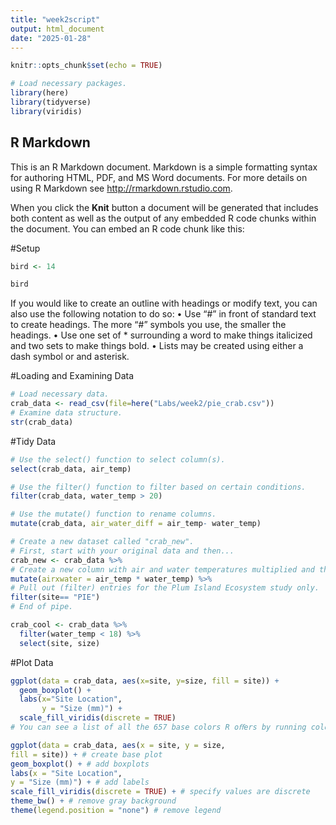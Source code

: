 ```yaml
---
title: "week2script"
output: html_document
date: "2025-01-28"
---
```


```r
knitr::opts_chunk$set(echo = TRUE)

# Load necessary packages.
library(here)
library(tidyverse)
library(viridis)
```

## R Markdown

This is an R Markdown document. Markdown is a simple formatting syntax for authoring HTML, PDF, and MS Word documents. For more details on using R Markdown see <http://rmarkdown.rstudio.com>.

When you click the **Knit** button a document will be generated that includes both content as well as the output of any embedded R code chunks within the document. You can embed an R code chunk like this:

#Setup

```r
bird <- 14

bird
```

If you would like to create an outline with headings or modify text, you can also use the following notation to
do so:
• Use “#” in front of standard text to create headings. The more “#” symbols you use, the smaller the
headings.
• Use one set of * surrounding a word to make things italicized and two sets to make things bold.
• Lists may be created using either a dash symbol or and asterisk.

#Loading and Examining Data

```r
# Load necessary data.
crab_data <- read_csv(file=here("Labs/week2/pie_crab.csv"))
# Examine data structure.
str(crab_data)
```

#Tidy Data

```r
# Use the select() function to select column(s).
select(crab_data, air_temp)

# Use the filter() function to filter based on certain conditions.
filter(crab_data, water_temp > 20)

# Use the mutate() function to rename columns.
mutate(crab_data, air_water_diff = air_temp- water_temp)

# Create a new dataset called "crab_new".
# First, start with your original data and then...
crab_new <- crab_data %>%
# Create a new column with air and water temperatures multiplied and then...
mutate(airxwater = air_temp * water_temp) %>%
# Pull out (filter) entries for the Plum Island Ecosystem study only.
filter(site== "PIE")
# End of pipe.

crab_cool <- crab_data %>% 
  filter(water_temp < 18) %>% 
  select(site, size)
```

#Plot Data

```r
ggplot(data = crab_data, aes(x=site, y=size, fill = site)) +
  geom_boxplot() + 
  labs(x="Site Location",
       y = "Size (mm)") +
  scale_fill_viridis(discrete = TRUE)
# You can see a list of all the 657 base colors R oﬀers by running colors() in your console.
```

```r
ggplot(data = crab_data, aes(x = site, y = size,
fill = site)) + # create base plot
geom_boxplot() + # add boxplots
labs(x = "Site Location",
y = "Size (mm)") + # add labels
scale_fill_viridis(discrete = TRUE) + # specify values are discrete
theme_bw() + # remove gray background
theme(legend.position = "none") # remove legend
```

